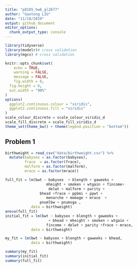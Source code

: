 ```yaml
---
title: "p8105_hw6_gl2677"
author: "Gaotong LIU"
date: "11/18/2019"
output: github_document
editor_options: 
  chunk_output_type: console
---
```


```r
library(tidyverse)
library(modelr)# cross validation
library(mgcv) # cross validation

knitr::opts_chunk$set(
	echo = TRUE,
	warning = FALSE,
	message = FALSE,
	fig.width = 8, 
  fig.height = 6,
  out.width = "90%"
)
options(
  ggplot2.continuous.colour = "viridis",
  ggplot2.continuous.fill = "viridis"
)
scale_colour_discrete = scale_colour_viridis_d
scale_fill_discrete = scale_fill_viridis_d
theme_set(theme_bw() + theme(legend.position = "bottom"))
```

## Problem 1
```r
birthweight = read_csv("data/birthweight.csv") %>% 
  mutate(babysex = as.factor(babysex),
         frace  = as.factor(frace),
         malform = as.factor(malform),
         mrace = as.factor(mrace))
```

```r
full_fit = lm(bwt ~ babysex  + blength + gaweeks + 
                   mheight + smoken + wtgain + fincome+ 
                    delwt + malform + parity + 
                bhead +frace + ppbmi + ppwt +
                   menarche + momage + mrace  + 
                pnumlbw + pnumsga ,
            data = birthweight)
anova(full_fit)
initial_fit = lm(bwt ~ babysex + blength + gaweeks + 
                    + bhead + mheight + smoken + wtgain +
                   fincome + delwt + parity +frace + mrace,
            data = birthweight)

my_fit = lm(bwt ~ babysex + blength + gaweeks + bhead,
            data = birthweight)

summary(my_fit)
summary(initial_fit)
summary(full_fit)

```
